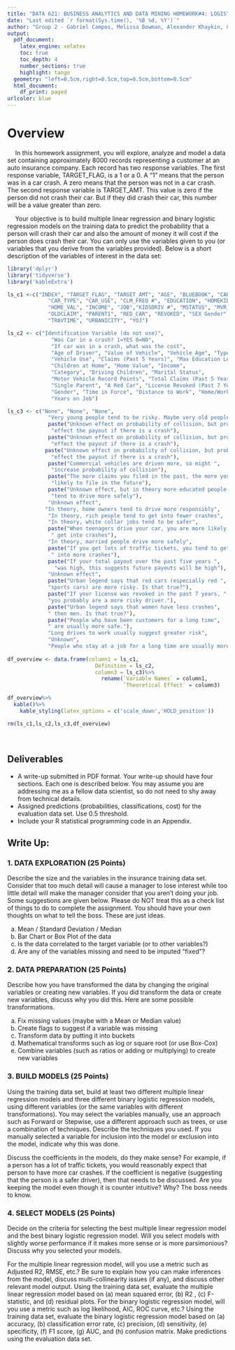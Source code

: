 ```yaml
---
title: "DATA 621: BUSINESS ANALYTICS AND DATA MINING HOMEWORK#4: LOGISTIC REGRESSION"
date: "Last edited `r format(Sys.time(), '%B %d, %Y')`"
author: "Group 2 - Gabriel Campos, Melissa Bowman, Alexander Khaykin, & Jennifer Abinette"
output:
  pdf_document:
    latex_engine: xelatex
    toc: true
    toc_depth: 4
    number_sections: true
    highlight: tango
  geometry: "left=0.5cm,right=0.5cm,top=0.5cm,bottom=0.5cm"
  html_document:
    df_print: paged
urlcolor: blue
---
```


# Overview

&emsp; In this homework assignment, you will explore, analyze and model a data set containing approximately 8000
records representing a customer at an auto insurance company. Each record has two response variables. The
first response variable, TARGET_FLAG, is a 1 or a 0. A “1” means that the person was in a car crash. A zero
means that the person was not in a car crash. The second response variable is TARGET_AMT. This value is zero
if the person did not crash their car. But if they did crash their car, this number will be a value greater than zero.

&emsp; Your objective is to build multiple linear regression and binary logistic regression models on the training data
to predict the probability that a person will crash their car and also the amount of money it will cost if the person
does crash their car. You can only use the variables given to you (or variables that you derive from the variables
provided). Below is a short description of the variables of interest in the data set:
<br>

```r
library('dplyr')
library('tidyverse')
library('kableExtra')
```

```r
ls_c1 <-c("INDEX", "TARGET_FLAG", "TARGET_AMT", "AGE", "BLUEBOOK", "CAR_AGE",
             "CAR_TYPE", "CAR_USE", "CLM_FREQ #", "EDUCATION", "HOMEKIDS #",
             "HOME_VAL", "INCOME", "JOB","KIDSDRIV #", "MSTATUS", "MVR_PTS",
             "OLDCLAIM", "PARENT1", "RED_CAR", "REVOKED", "SEX Gender", "TIF",
             "TRAVTIME", "URBANICITY", "YOJ")

ls_c2 <- c("Identification Variable (do not use)",
              "Was Car in a crash? 1=YES 0=NO",
              "If car was in a crash, what was the cost",
              "Age of Driver", "Value of Vehicle", "Vehicle Age", "Type of Car",
              "Vehicle Use", "Claims (Past 5 Years)", "Max Education Level",
              "Children at Home", "Home Value", "Income",
              "Category", "Driving Children", "Marital Status",
              "Motor Vehicle Record Points", "Total Claims (Past 5 Years)",
              "Single Parent", "A Red Car", "License Revoked (Past 7 Years)",
              "Gender", "Time in Force", "Distance to Work", "Home/Work Area",
              "Years on Job")

ls_c3 <- c("None", "None", "None",
             "Very young people tend to be risky. Maybe very old people also.",
             paste("Unknown effect on probability of collision, but probably ",
              "effect the payout if there is a crash"),
             paste("Unknown effect on probability of collision, but probably ",
              "effect the payout if there is a crash"),
            paste("Unknown effect on probability of collision, but probably ",
              "effect the payout if there is a crash"),
             paste("Commercial vehicles are driven more, so might ",
              "increase probability of collision"),
             paste("The more claims you filed in the past, the more you are ",
              "likely to file in the future"),
             paste("Unknown effect, but in theory more educated people ",
              "tend to drive more safely"),
             "Unknown effect", 
            "In theory, home owners tend to drive more responsibly",
             "In theory, rich people tend to get into fewer crashes",
             "In theory, white collar jobs tend to be safer",
             paste("When teenagers drive your car, you are more likely to",
              " get into crashes"),
             "In theory, married people drive more safely",
             paste("If you get lots of traffic tickets, you tend to get",
              " into more crashes"),
             paste("If your total payout over the past five years ",
               "was high, this suggests future payouts will be high"),
             "Unknown effect",
             paste("Urban legend says that red cars (especially red ",
             "sports cars) are more risky. Is that true?"),
             paste("If your license was revoked in the past 7 years, ",
             "you probably are a more risky driver."),
             paste("Urban legend says that women have less crashes",
             " then men. Is that true?"),
             paste("People who have been customers for a long time",
             " are usually more safe."),
             "Long drives to work usually suggest greater risk",
             "Unknown",
             "People who stay at a job for a long time are usually more safe")  
  
df_overview <- data.frame(column1 = ls_c1,
                            Definition = ls_c2,
                            column3 = ls_c3)%>%
                              rename(`Variable Names` = column1, 
                                     `Theoretical Effect` = column3)

df_overview%>%
  kable()%>%
    kable_styling(latex_options = c('scale_down','HOLD_position'))
```

```r
rm(ls_c1,ls_c2,ls_c3,df_overview)
```

\

## Deliverables

* A write-up submitted in PDF format. Your write-up should have four sections. Each one is described below. You may assume you are addressing me as a fellow data scientist, so do not need to shy away from technical details.
* Assigned predictions (probabilities, classifications, cost) for the evaluation data set. Use 0.5 threshold.
* Include your R statistical programming code in an Appendix.

## Write Up:

### 1. DATA EXPLORATION (25 Points)

Describe the size and the variables in the insurance training data set. Consider that too much detail will cause a manager to lose interest while too little detail will make the manager consider that you aren’t doing your job. Some suggestions are given below. Please do NOT treat this as a check list of things to do to complete the assignment. You should have your own thoughts on what to tell the boss. These are just ideas.

a. Mean / Standard Deviation / Median
b. Bar Chart or Box Plot of the data
c. Is the data correlated to the target variable (or to other variables?)
d. Are any of the variables missing and need to be imputed “fixed”?

### 2. DATA PREPARATION (25 Points)

Describe how you have transformed the data by changing the original variables or creating new variables. If you did transform the data or create new variables, discuss why you did this. Here are some possible transformations.

a. Fix missing values (maybe with a Mean or Median value)
b. Create flags to suggest if a variable was missing
c. Transform data by putting it into buckets
d. Mathematical transforms such as log or square root (or use Box-Cox)
e. Combine variables (such as ratios or adding or multiplying) to create new variables

### 3. BUILD MODELS (25 Points)

Using the training data set, build at least two different multiple linear regression models and three different binary logistic regression models, using different variables (or the same variables with different transformations). You may select the variables manually, use an approach such as Forward or Stepwise, use a different approach such as trees, or use a combination of techniques. Describe the techniques you used. If you manually selected a variable for inclusion into the model or exclusion into the model, indicate why this was done. 


Discuss the coefficients in the models, do they make sense? For example, if a person has a lot of traffic tickets, you would reasonably expect that person to have more car crashes. If the coefficient is negative (suggesting that the person is a safer driver), then that needs to be discussed. Are you keeping the model even though it is counter intuitive? Why? The boss needs to know.


### 4. SELECT MODELS (25 Points)

Decide on the criteria for selecting the best multiple linear regression model and the best binary logistic regression model. Will you select models with slightly worse performance if it makes more sense or is more parsimonious? Discuss why you selected your models.


For the multiple linear regression model, will you use a metric such as Adjusted R2, RMSE, etc.? Be sure to explain how you can make inferences from the model, discuss multi-collinearity issues (if any), and discuss other relevant model output. Using the training data set, evaluate the multiple linear regression model based on (a) mean squared error, (b) R2 , (c) F-statistic, and (d) residual plots. For the binary logistic regression model, will you use a metric such as log likelihood, AIC, ROC curve, etc.? Using the training data set, evaluate the binary logistic regression model based on (a) accuracy, (b) classification error rate, (c) precision, (d) sensitivity, (e) specificity, (f) F1 score, (g) AUC, and (h) confusion matrix. Make predictions using the evaluation data set.
